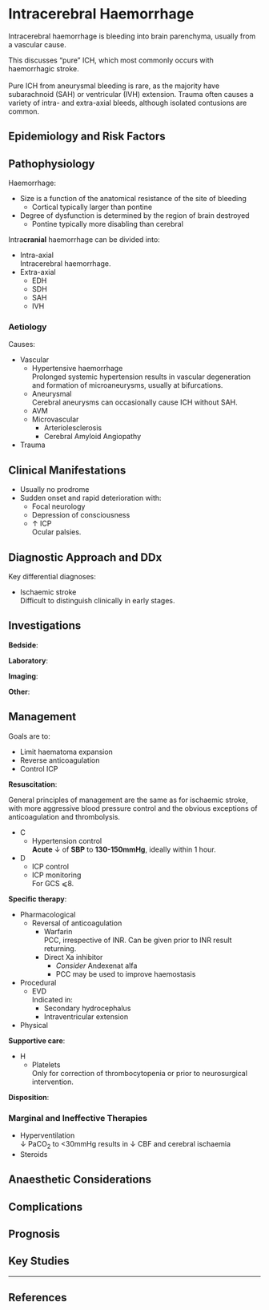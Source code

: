 # Intracerebral Haemorrhage {#sec-ich}

Intracerebral haemorrhage is bleeding into brain parenchyma, usually from a vascular cause. 

:::column-margin
This discusses "pure" ICH, which most commonly occurs with haemorrhagic stroke.\
\
Pure ICH from aneurysmal bleeding is rare, as the majority have subarachnoid (SAH) or ventricular (IVH) extension. Trauma often causes a variety of intra- and extra-axial bleeds, although isolated contusions are common.
:::

## Epidemiology and Risk Factors

## Pathophysiology

Haemorrhage:

* Size is a function of the anatomical resistance of the site of bleeding
	* Cortical typically larger than pontine
* Degree of dysfunction is determined by the region of brain destroyed
	* Pontine typically more disabling than cerebral

:::column-margin
Intra**cranial** haemorrhage can be divided into:

* Intra-axial\
Intracerebral haemorrhage.
* Extra-axial
	* EDH
	* SDH
	* SAH
	* IVH
:::

### Aetiology

Causes:

* Vascular
	* Hypertensive haemorrhage\
	Prolonged systemic hypertension results in vascular degeneration and formation of microaneurysms, usually at bifurcations.
	* Aneurysmal\
	Cerebral aneurysms can occasionally cause ICH without SAH.
	* AVM
	* Microvascular
		* Arteriolesclerosis
		* Cerebral Amyloid Angiopathy
* Trauma

## Clinical Manifestations

* Usually no prodrome
* Sudden onset and rapid deterioration with:
	* Focal neurology
	* Depression of consciousness
	* ↑ ICP\
	Ocular palsies.

## Diagnostic Approach and DDx

Key differential diagnoses:

* Ischaemic stroke\
Difficult to distinguish clinically in early stages.

## Investigations

**Bedside**:

**Laboratory**:

**Imaging**:

**Other**:

## Management

:::info
Goals are to:

* Limit haematoma expansion
* Reverse anticoagulation
* Control ICP
:::

**Resuscitation**:\

:::column-margin
General principles of management are the same as for ischaemic stroke, with more aggressive blood pressure control and the obvious exceptions of anticoagulation and thrombolysis.
:::

* C
	* Hypertension control\
	**Acute** ↓ of **SBP** to **130-150mmHg**, ideally within 1 hour.
* D
	* ICP control
	* ICP monitoring\
	For GCS ⩽8.

**Specific therapy**:

* Pharmacological
	* Reversal of anticoagulation
		* Warfarin\
		PCC, irrespective of INR. Can be given prior to INR result returning.
		* Direct Xa inhibitor
			* *Consider* Andexenat alfa
			* PCC may be used to improve haemostasis
* Procedural
	* EVD\
	Indicated in:
		* Secondary hydrocephalus
		* Intraventricular extension
* Physical

**Supportive care**:

* H
	* Platelets\
	Only for correction of thrombocytopenia or prior to neurosurgical intervention.

**Disposition**:

### Marginal and Ineffective Therapies

* Hyperventilation\
↓ PaCO~2~ to <30mmHg results in ↓ CBF and cerebral ischaemia
* Steroids

## Anaesthetic Considerations

## Complications

## Prognosis

## Key Studies


---

## References
